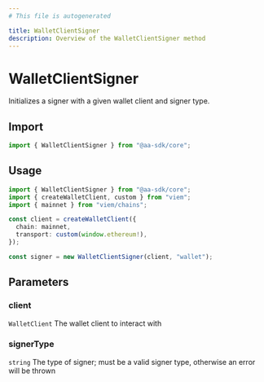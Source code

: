 ```yaml
---
# This file is autogenerated

title: WalletClientSigner
description: Overview of the WalletClientSigner method
---
```


# WalletClientSigner

Initializes a signer with a given wallet client and signer type.

## Import

```ts
import { WalletClientSigner } from "@aa-sdk/core";
```

## Usage

```ts
import { WalletClientSigner } from "@aa-sdk/core";
import { createWalletClient, custom } from "viem";
import { mainnet } from "viem/chains";

const client = createWalletClient({
  chain: mainnet,
  transport: custom(window.ethereum!),
});

const signer = new WalletClientSigner(client, "wallet");
```

## Parameters

### client

`WalletClient`
The wallet client to interact with

### signerType

`string`
The type of signer; must be a valid signer type, otherwise an error will be thrown
